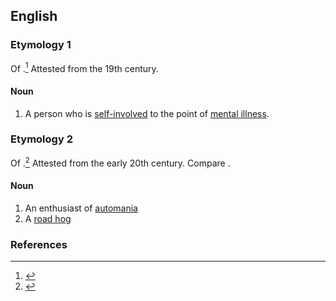 ==English==

===Etymology 1===
Of {{affix|en|auto-|-maniac|t1=oneself|t2=obsession}}.<ref>{{R:OED Online|entry=automania|pos=''n.''{{sup|1}}|noformat=1|id=277100|date=March 2018}}</ref> Attested from the 19th century.

====Noun====
{{en-noun}}

# A person who is [[self-involved]] to the point of [[mental illness]].

===Etymology 2===
Of {{affix|en|auto|-maniac|t1=automobile|t2=obsession}}.<ref>{{R:OED Online|entry=automania|pos=''n.''{{sup|2}}|noformat=1|id=310218|date=March 2018}}</ref> Attested from the early 20th century. Compare {{m|en|automania}}.

====Noun====
{{en-noun}}

# An enthusiast of [[automania]]
# A [[road hog]]

===References===
<references/>